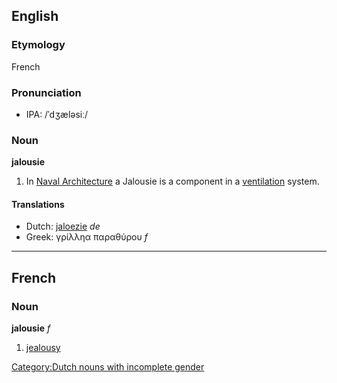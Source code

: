 ==English==
===Etymology===
French

===Pronunciation===
*IPA: /ˈdʒæləsiː/

===Noun===
'''jalousie'''

#In [[Naval Architecture]] a Jalousie is a component in a [[ventilation]] system.

====Translations====
*Dutch: [[jaloezie]] ''de'' [[Category:Dutch nouns with incomplete gender]]
*Greek: γρίλληα παραθύρου ''f''

----

==French==
===Noun===
'''jalousie''' ''f''

#[[jealousy]]
